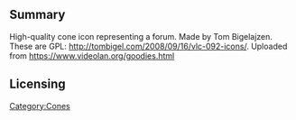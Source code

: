 == Summary ==
High-quality cone icon representing a forum. Made by Tom Bigelajzen. These are GPL: http://tombigel.com/2008/09/16/vlc-092-icons/. Uploaded from https://www.videolan.org/goodies.html [[Category:Cones]]
== Licensing ==
{{GPL}}